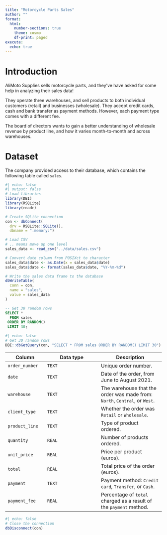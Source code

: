 ```yaml
---
title: "Motorcycle Parts Sales"
author: ""
format: 
  html:
    number-sections: true
    theme: cosmo
    df-print: paged
execute: 
  echo: true
---
```


# Introduction

AliMoto Supplies sells motorcycle parts, and they've have asked for some help in analyzing their sales data!

They operate three warehouses, and sell products to both individual customers (retail) and businesses (wholesale). They accept credit cards, cash and bank transfer as payment methods. However, each payment type comes with a different fee.

The board of directors wants to gain a better understanding of wholesale revenue by product line, and how it varies month-to-month and across warehouses.

# Dataset

The company provided access to their database, which contains the following table called `sales`.

```r
#| echo: false
#| output: false
# Load libraries
library(DBI)
library(RSQLite)
library(readr)

# Create SQLite connection
con <- dbConnect(
  drv = RSQLite::SQLite(), 
  dbname = ":memory:")

# Load CSV
# .. means move up one level
sales_data <- read_csv("../data/sales.csv")

# Convert date column from POSIXct to character 
sales_data$date <- as.Date(x = sales_data$date)
sales_data$date <- format(sales_data$date, "%Y-%m-%d")

# Write the sales data frame to the database
dbWriteTable(
  conn = con,
  name = "sales",
  value = sales_data
)
```

``` sql
-- Get 30 random rows
SELECT *
  FROM sales
 ORDER BY RANDOM()
 LIMIT 30;
```

```r
#| echo: false
# Get 30 random rows
DBI::dbGetQuery(con, "SELECT * FROM sales ORDER BY RANDOM() LIMIT 30")
```

::: {.callout title="Click to see the column details" collapse="true"}
| Column | Data type | Description |
|------------------|-------------------------|-----------------------------|
| `order_number` | `TEXT` | Unique order number. |
| `date` | `TEXT` | Date of the order, from June to August 2021. |
| `warehouse` | `TEXT` | The warehouse that the order was made from: `North`, `Central`, or `West`. |
| `client_type` | `TEXT` | Whether the order was `Retail` or `Wholesale`. |
| `product_line` | `TEXT` | Type of product ordered. |
| `quantity` | `REAL` | Number of products ordered. |
| `unit_price` | `REAL` | Price per product (euros). |
| `total` | `REAL` | Total price of the order (euros). |
| `payment` | `TEXT` | Payment method: `Credit card`, `Transfer`, or `Cash`. |
| `payment_fee` | `REAL` | Percentage of `total` charged as a result of the `payment` method. |
:::

```r
#| echo: false
# Close the connection
dbDisconnect(con)
```
